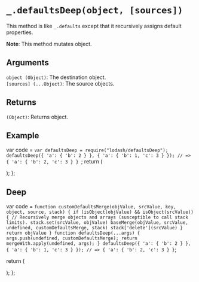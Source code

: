 # `_.defaultsDeep(object, [sources])`

This method is like `_.defaults` except that it recursively assigns default properties.

**Note**: This method mutates object.

## Arguments

`object (Object)`: The destination object.  
`[sources] (...Object)`: The source objects.

## Returns

`(Object)`: Returns object.

## Example


  var code = `var defaultsDeep = require("lodash/defaultsDeep");
defaultsDeep({ 'a': { 'b': 2 } }, { 'a': { 'b': 1, 'c': 3 } });
// => { 'a': { 'b': 2, 'c': 3 } }
`;
  return (
    <div>
      <Embed source={code} />
    </div>
  );
};

<Demo />

## Deep

  var code = `
function customDefaultsMerge(objValue, srcValue, key, object, source, stack) {
  if (isObject(objValue) && isObject(srcValue)) {
    // Recursively merge objects and arrays (susceptible to call stack limits).
    stack.set(srcValue, objValue)
    baseMerge(objValue, srcValue, undefined, customDefaultsMerge, stack)
    stack['delete'](srcValue)
  }
  return objValue
}
function defaultsDeep(...args) {
    args.push(undefined, customDefaultsMerge);
    return mergeWith.apply(undefined, args);
}
defaultsDeep({ 'a': { 'b': 2 } }, { 'a': { 'b': 1, 'c': 3 } });
// => { 'a': { 'b': 2, 'c': 3 } }
`;

return (

<div>
  <Embed source={code} />
</div>
); 
};

<DeepDemo />
